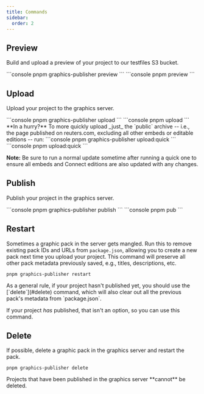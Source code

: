 ```yaml
---
title: Commands
sidebar:
  order: 2
---
```



## Preview

Build and upload a preview of your project to our testfiles S3 bucket.

<Tabs>
  <TabItem label="CLI" icon="setting">
    ```console
    pnpm graphics-publisher preview
    ```
  </TabItem>
  <TabItem label="Graphics kit" icon="laptop">
    ```console
    pnpm preview
    ```
  </TabItem>
</Tabs>

## Upload

Upload your project to the graphics server.

<Tabs>
  <TabItem label="CLI" icon="setting">
    ```console
    pnpm graphics-publisher upload
    ```
  </TabItem>
  <TabItem label="Graphics kit" icon="laptop">
    ```console
    pnpm upload
    ```
  </TabItem>
</Tabs>



<Aside type="tip">
**In a hurry?** To more quickly upload _just_ the `public` archive -- i.e., the page published on reuters.com, excluding all other embeds or editable editions -- run:

<Tabs>
<TabItem label="CLI" icon="setting">
  ```console
  pnpm graphics-publisher upload:quick
  ```
</TabItem>
<TabItem label="Graphics kit" icon="laptop">
  ```console
  pnpm upload:quick
  ```
</TabItem>
</Tabs>

**Note:** Be sure to run a normal update sometime after running a quick one to ensure all embeds and Connect editions are also updated with any changes. 
</Aside>



## Publish

Publish your project in the graphics server.

<Tabs>
  <TabItem label="CLI" icon="setting">
    ```console
    pnpm graphics-publisher publish
    ```
  </TabItem>
  <TabItem label="Graphics kit" icon="laptop">
    ```console
    pnpm pub
    ```
  </TabItem>
</Tabs>


## Restart

Sometimes a graphic pack in the server gets mangled. Run this to remove existing pack IDs and URLs from `package.json`, allowing you to create a new pack next time you upload your project. This command will preserve all other pack metadata previously saved, e.g., titles, descriptions, etc.

```console
pnpm graphics-publisher restart
```

<Aside>
As a general rule, if your project hasn't published yet, you should use the [`delete`](#delete) command, which will also clear out all the previous pack's metadata from `package.json`.

If your project _has_ published, that isn't an option, so you can use this command.
</Aside>

## Delete

If possible, delete a graphic pack in the graphics server and restart the pack.

```console
pnpm graphics-publisher delete
```


<Aside>
Projects that have been published in the graphics server **cannot** be deleted.
</Aside>